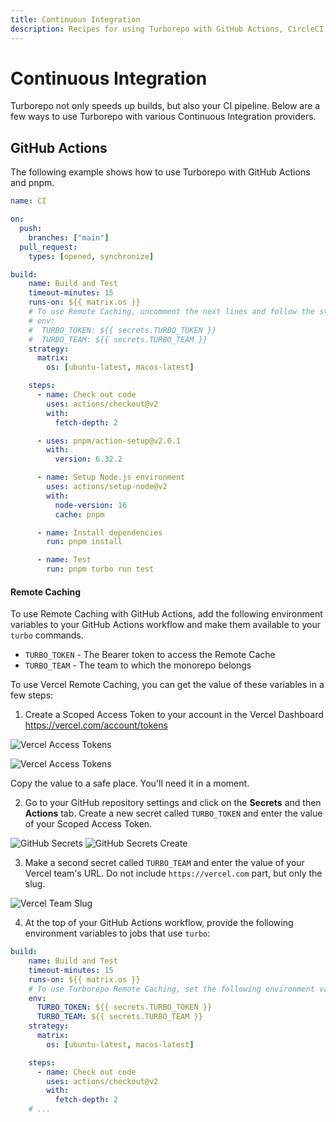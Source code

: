 ```yaml
---
title: Continuous Integration
description: Recipes for using Turborepo with GitHub Actions, CircleCI, and other continuous integration providers.
---
```


# Continuous Integration

Turborepo not only speeds up builds, but also your CI pipeline. Below are a few ways to use Turborepo with various Continuous Integration providers.

## GitHub Actions

The following example shows how to use Turborepo with GitHub Actions and pnpm.

```yaml
name: CI

on:
  push:
    branches: ["main"]
  pull_request:
    types: [opened, synchronize]

build:
    name: Build and Test
    timeout-minutes: 15
    runs-on: ${{ matrix.os }}
    # To use Remote Caching, uncomment the next lines and follow the steps below.
    # env:
    #  TURBO_TOKEN: ${{ secrets.TURBO_TOKEN }}
    #  TURBO_TEAM: ${{ secrets.TURBO_TEAM }}
    strategy:
      matrix:
        os: [ubuntu-latest, macos-latest]

    steps:
      - name: Check out code
        uses: actions/checkout@v2
        with:
          fetch-depth: 2

      - uses: pnpm/action-setup@v2.0.1
        with:
          version: 6.32.2

      - name: Setup Node.js environment
        uses: actions/setup-node@v2
        with:
          node-version: 16
          cache: pnpm

      - name: Install dependencies
        run: pnpm install

      - name: Test
        run: pnpm turbo run test
```

#### Remote Caching

To use Remote Caching with GitHub Actions, add the following environment variables to your GitHub Actions workflow
and make them available to your `turbo` commands.

- `TURBO_TOKEN` - The Bearer token to access the Remote Cache
- `TURBO_TEAM` - The team to which the monorepo belongs

To use Vercel Remote Caching, you can get the value of these variables in a few steps:

1. Create a Scoped Access Token to your account in the Vercel Dashboard https://vercel.com/account/tokens

![Vercel Access Tokens](/images/docs/vercel-tokens.png)

![Vercel Access Tokens](/images/docs/vercel-create-token.png)

Copy the value to a safe place. You'll need it in a moment.

2. Go to your GitHub repository settings and click on the **Secrets** and then **Actions** tab.
   Create a new secret called `TURBO_TOKEN` and enter the value of your Scoped Access Token.

![GitHub Secrets](/images/docs/github-actions-secrets.png)
![GitHub Secrets Create](/images/docs/github-actions-create-secret.png)

3. Make a second secret called `TURBO_TEAM` and enter the value of your Vercel team's URL. Do not include `https://vercel.com` part, but only the slug.

![Vercel Team Slug](/images/docs/vercel-slug.png)

4. At the top of your GitHub Actions workflow, provide the following environment variables to jobs that use `turbo`:

```yaml highlight="6-8"
build:
    name: Build and Test
    timeout-minutes: 15
    runs-on: ${{ matrix.os }}
    # To use Turborepo Remote Caching, set the following environment variables for the job.
    env:
      TURBO_TOKEN: ${{ secrets.TURBO_TOKEN }}
      TURBO_TEAM: ${{ secrets.TURBO_TEAM }}
    strategy:
      matrix:
        os: [ubuntu-latest, macos-latest]

    steps:
      - name: Check out code
        uses: actions/checkout@v2
        with:
          fetch-depth: 2
    # ...
```
